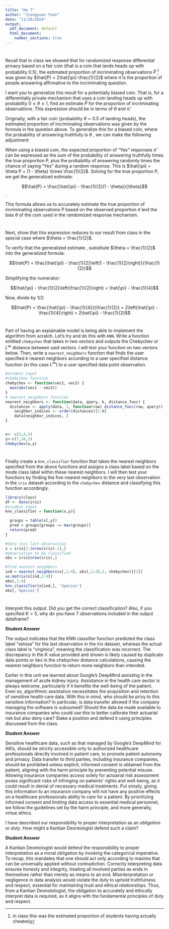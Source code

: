 ```yaml
---
title: "Hw 7"
author: "Jiangyuan Yuan"
date: "11/28/2024"
output:
  pdf_document: default
  html_document:
    number_sections: true
---
```


# 

Recall that in class we showed that for randomized response differential privacy based on a fair coin (that is a coin that lands heads up with probability $0.5$), the estimated proportion of incriminating observations $\hat{P}$ [^1] was given by $\hat{P} = 2\hat{\pi}-\frac{1}{2}$ where $\hat{\pi}$ is the proportion of people answering affirmative to the incriminating question.

[^1]: in class this was the estimated proportion of students having actually cheated

I want you to generalize this result for a potentially biased coin. That is, for a differentially private mechanism that uses a coin landing heads up with probability $0 \leq \theta \leq 1$, find an estimate $\hat{P}$ for the proportion of incriminating observations. This expression should be in terms of $\theta$ and $\hat{\pi}$.

Originally, with a fair coin (probability $\theta = 0.5$ of landing heads), the estimated proportion of incriminating observations was given by the formula in the question above. To generalize this for a biased coin, where the probability of answering truthfully is $\theta$ , we can make the following adjustment:

When using a biased coin, the expected proportion of "Yes" responses $\hat{\pi}$ can be expressed as the sum of the probability of answering truthfully times the true proportion P, plus the probability of answering randomly times the chance of saying "Yes" during a random response. This is $\hat{\pi} = \theta P + (1 - \theta) \times \frac{1}{2}$. Solving for the true proportion P, we get the generalized estimate:

$$\hat{P} = \frac{\hat{\pi} - \frac{1}{2}(1 - \theta)}{\theta}$$.

This formula allows us to accurately estimate the true proportion of incriminating observations P based on the observed proportion $\hat{\pi}$ and the bias $\theta$ of the coin used in the randomized response mechanism.

# 

Next, show that this expression reduces to our result from class in the special case where $\theta = \frac{1}{2}$.

To verify that the generalized estimate , substitute $\theta = \frac{1}{2}$​ into the generalized formula:

$$\hat{P} = \frac{\hat{\pi} - \frac{1}{2}\left(1 - \frac{1}{2}\right)}{\frac{1}{2}}$$

Simplifying the numerator:

$$\hat{\pi} - \frac{1}{2}\left(\frac{1}{2}\right) = \hat{\pi} - \frac{1}{4}$$

Now, divide by 1/2:

$$\hat{P} = \frac{\hat{\pi} - \frac{1}{4}}{\frac{1}{2}} = 2\left(\hat{\pi} - \frac{1}{4}\right) = 2\hat{\pi} - \frac{1}{2}$$

# 

Part of having an explainable model is being able to implement the algorithm from scratch. Let's try and do this with `KNN`. Write a function entitled `chebychev` that takes in two vectors and outputs the Chebychev or $L^\infty$ distance between said vectors. I will test your function on two vectors below. Then, write a `nearest_neighbors` function that finds the user specified $k$ nearest neighbors according to a user specified distance function (in this case $L^\infty$) to a user specified data point observation.

```r
#student input
#chebychev function
chebychev <- function(vec1, vec2) {
  max(abs(vec1 - vec2))
}
# nearest_neighbors function
nearest_neighbors <- function(data, query, k, distance_func) {
  distances <- apply(data, 1, function(row) distance_func(row, query))
    neighbor_indices <- order(distances)[1:k]
    data[neighbor_indices, ]
}


x<- c(3,4,5)
y<-c(7,10,1)
chebychev(x,y)


```

# 

Finally create a `knn_classifier` function that takes the nearest neighbors specified from the above functions and assigns a class label based on the mode class label within these nearest neighbors. I will then test your functions by finding the five nearest neighbors to the very last observation in the `iris` dataset according to the `chebychev` distance and classifying this function accordingly.

```r
library(class)
df <- data(iris) 
#student input
knn_classifier = function(x,y){

  groups = table(x[,y])
  pred = groups[groups == max(groups)]
  return(pred)
}

#data less last observation
x = iris[1:(nrow(iris)-1),]
#observation to be classified
obs = iris[nrow(iris),]

#find nearest neighbors
ind = nearest_neighbors(x[,1:4], obs[,1:4],5, chebychev)[[1]]
as.matrix(x[ind,1:4])
obs[,1:4]
knn_classifier(x[ind,], 'Species')
obs[,'Species']

```

# 

Interpret this output. Did you get the correct classification? Also, if you specified $K=5$, why do you have $7$ observations included in the output dataframe?

**Student Answer**

The output indicates that the KNN classifier function predicted the class label "setosa" for the last observation in the iris dataset, whereas the actual class label is "virginica", meaning the classification was incorrect. The discrepancy in the K value provided and shown is likely caused by duplicate data points or ties in the chebychev distance calculations, causing the nearest neighbors function to return more neighbors than intended.

Earlier in this unit we learned about Google's DeepMind assisting in the management of acute kidney injury. Assistance in the health care sector is always welcome, particularly if it benefits the well-being of the patient. Even so, algorithmic assistance necessitates the acquisition and retention of sensitive health care data. With this in mind, who should be privy to this sensitive information? In particular, is data transfer allowed if the company managing the software is subsumed? Should the data be made available to insurance companies who could use this to better calibrate their actuarial risk but also deny care? Stake a position and defend it using principles discussed from the class.

**Student Answer**

Sensitive healthcare data, such as that managed by Google's DeepMind for AKIs, should be strictly accessible only to authorized healthcare professionals directly involved in patient care, to promote patient autonomy and privacy. Data transfer to third parties, including insurance companies, should be prohibited unless explicit, informed consent is obtained from the patient, aligning with the harm principle by preventing potential misuse. Allowing insurance companies access solely for actuarial risk assessment poses significant risks of infringing on patients' rights and well-being, as it could result in denial of necessary medical treatments. Put simply, giving this information to an insurance company will not have any positive effects on a healthcare professionals ability to care for a patient. By prioritizing informed consent and limiting data access to essential medical personnel, we follow the guidelines set by the harm principle, and more generally, virtue ethics.

I have described our responsibility to proper interpretation as an *obligation* or *duty*. How might a Kantian Deontologist defend such a claim?

**Student Answer**

A Kantian Deontologist would defend the responsibility to proper interpretation as a moral obligation by invoking the categorical imperative. To recap, this mandates that one should act only according to maxims that can be universally applied without contradiction. Correctly interpreting data ensures honesty and integrity, treating all involved parties as ends in themselves rather than merely as means to an end. Misinterpretation or negligence in data analysis would violate the duty to uphold truthfulness and respect, essential for maintaining trust and ethical relationships. Thus, from a Kantian Deonotologist, the obligation to accurately and ethically interpret data is required, as it aligns with the fundamental principles of duty and respect.
